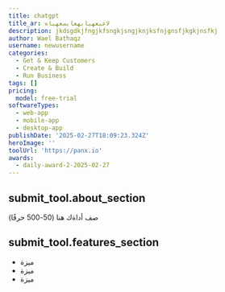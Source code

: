 ```yaml
---
title: chatgpt
title_ar: ﻻعبعهيابهعايسعهباه
description: jkdsgdkjfngjkfsngkjsngjknjksfnjgnsfjkgkjnsfkj
author: Wael Bathaqz
username: newusername
categories:
  - Get & Keep Customers
  - Create & Build
  - Run Business
tags: []
pricing:
  model: free-trial
softwareTypes:
  - web-app
  - mobile-app
  - desktop-app
publishDate: '2025-02-27T18:09:23.324Z'
heroImage: ''
toolUrl: 'https://panx.io'
awards:
  - daily-award-2-2025-02-27
---
```

## submit_tool.about_section
صف أداةك هنا (50-500 حرفًا)

## submit_tool.features_section
- ميزة
- ميزة
- ميزة
